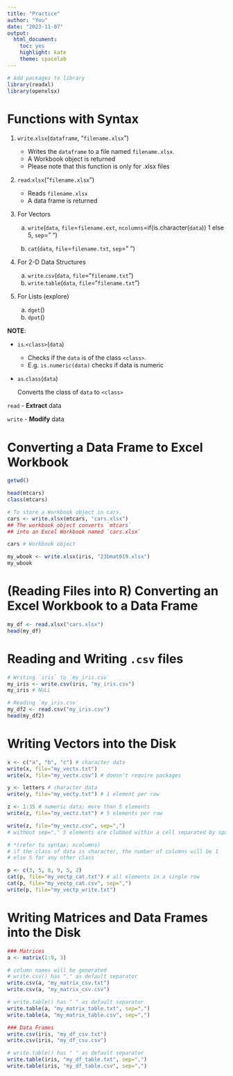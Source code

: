 ```yaml
---
title: "Practice"
author: "You"
date: "2023-11-07"
output: 
  html_document: 
    toc: yes
    highlight: kate
    theme: spacelab
---
```


```r
# Add packages to library
library(readxl)
library(openxlsx)
```

# Functions with Syntax

1. `write`.`xlsx`(`dataframe`, "`filename.xlsx`")
  
    - Writes the `dataframe` to a file named `filename.xlsx`.
    - A Workbook object is returned
    - Please note that this function is only for .xlsx files

2. `read`.`xlsx`("`filename.xlsx`")

    - Reads `filename.xlsx` 
    - A data frame is returned

3. For Vectors
    a. `write`(`data`, `file`=`filename.ext`, `ncolumns`=if(is.character(`data`)) 1 else 5, `sep`=" ")
    
    b. `cat`(`data`, `file`=`filename.txt`, `sep`=" ")

4. For 2-D Data Structures
    a. `write`.`csv`(`data`, `file`="`filename.txt`")
    b. `write`.`table`(`data`, `file`="`filename.txt`")

5. For Lists (explore)
    a. `dget`()
    b. `dput`()

**NOTE**:

- `is`.`<class>`(`data`)

    - Checks if the `data` is of the class `<class>`.
    - E.g. `is.numeric(data)` checks if data is numeric

- `as`.`class`(`data`)

    Converts the class of `data` to `<class>`

`read`  - **Extract** data

`write` - **Modify**  data

# Converting a Data Frame to Excel Workbook

```r
getwd()

head(mtcars)
class(mtcars)

# To store a Workbook object in cars.
cars <- write.xlsx(mtcars, "cars.xlsx")
## The workbook object converts `mtcars` 
## into an Excel Workbook named `cars.xlsx`

cars # Workbook object

my_wbook <- write.xlsx(iris, "23bmat019.xlsx")
my_wbook
```

# (Reading Files into R) Converting an Excel Workbook to a Data Frame 

```r
my_df <- read.xlsx("cars.xlsx")
head(my_df)
```


# Reading and Writing `.csv` files

```r
# Writing `iris` to `my_iris.csv`
my_iris <- write.csv(iris, "my_iris.csv")
my_iris # NULL

# Reading `my_iris.csv`
my_df2 <- read.csv("my_iris.csv")
head(my_df2)
```

# Writing Vectors into the Disk

```r
x <- c("a", "b", "c") # character data
write(x, file="my_vectx.txt")
write(x, file="my_vectx.csv") # doesn't require packages

y <- letters # character data
write(y, file="my_vecty.txt") # 1 element per row

z <- 1:35 # numeric data; more than 5 elements
write(z, file="my_vectz.txt") # 5 elements per row

write(z, file="my_vectz.csv", sep=",")
# without sep="," 5 elements are clubbed within a cell separated by spaces

# *(refer to syntax; ncolumns)
# if the class of data is character, the number of columns will be 1
# else 5 for any other class

p <- c(3, 5, 8, 9, 5, 2)
cat(p, file="my_vectp_cat.txt") # all elements in a single row
cat(p, file="my_vectp_cat.csv", sep=",")
write(p, file="my_vectp_write.txt")
```


# Writing Matrices and Data Frames into the Disk

```r
### Matrices
a <- matrix(1:9, 3)

# column names will be generated
# write.csv() has "," as default separator
write.csv(a, "my_matrix_csv.txt")
write.csv(a, "my_matrix_csv.csv")

# write.table() has " " as default separator
write.table(a, "my_matrix_table.txt", sep=",")
write.table(a, "my_matrix_table.csv", sep=",")

### Data Frames
write.csv(iris, "my_df_csv.txt")
write.csv(iris, "my_df_csv.csv")

# write.table() has " " as default separator
write.table(iris, "my_df_table.txt", sep=",")
write.table(iris, "my_df_table.csv", sep=",")
```

